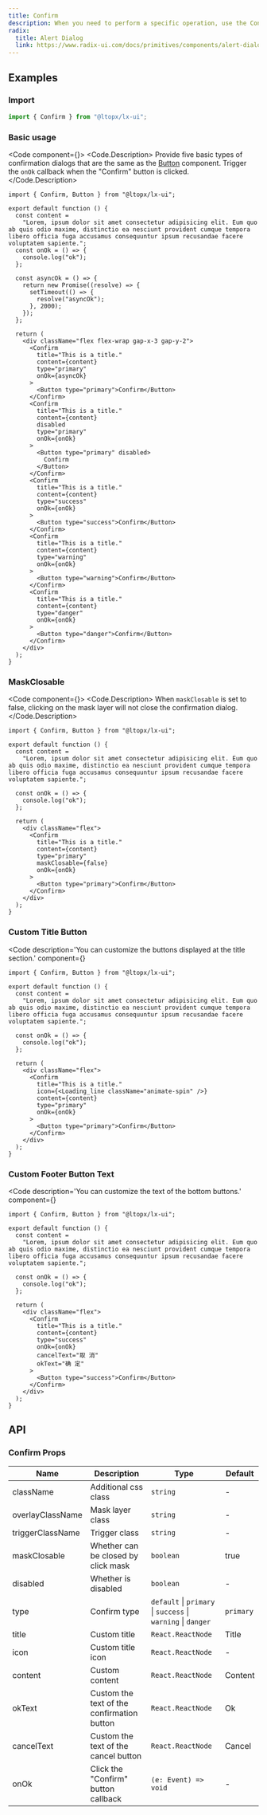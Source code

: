 ```yaml
---
title: Confirm
description: When you need to perform a specific operation, use the Confirm dialog box to ask the user for confirmation.
radix:
  title: Alert Dialog
  link: https://www.radix-ui.com/docs/primitives/components/alert-dialog
---
```



## Examples

### Import

```js copy
import { Confirm } from "@ltopx/lx-ui";
```

### Basic usage

<Code component={<Basic />}>
<Code.Description>
Provide five basic types of confirmation dialogs that are the same as the [Button](/components/button) component. Trigger the `onOk` callback when the "Confirm" button is clicked.
</Code.Description>
```tsx filename="Confirm.tsx" copy
import { Confirm, Button } from "@ltopx/lx-ui";

export default function () {
  const content =
    "Lorem, ipsum dolor sit amet consectetur adipisicing elit. Eum quo ab quis odio maxime, distinctio ea nesciunt provident cumque tempora libero officia fuga accusamus consequuntur ipsum recusandae facere voluptatem sapiente.";
  const onOk = () => {
    console.log("ok");
  };
  
  const asyncOk = () => {
    return new Promise((resolve) => {
      setTimeout(() => {
        resolve("asyncOk");
      }, 2000);
    });
  };
  
  return (
    <div className="flex flex-wrap gap-x-3 gap-y-2">
      <Confirm
        title="This is a title."
        content={content}
        type="primary"
        onOk={asyncOk}
      >
        <Button type="primary">Confirm</Button>
      </Confirm>
      <Confirm
        title="This is a title."
        content={content}
        disabled
        type="primary"
        onOk={onOk}
      >
        <Button type="primary" disabled>
          Confirm
        </Button>
      </Confirm>
      <Confirm
        title="This is a title."
        content={content}
        type="success"
        onOk={onOk}
      >
        <Button type="success">Confirm</Button>
      </Confirm>
      <Confirm
        title="This is a title."
        content={content}
        type="warning"
        onOk={onOk}
      >
        <Button type="warning">Confirm</Button>
      </Confirm>
      <Confirm
        title="This is a title."
        content={content}
        type="danger"
        onOk={onOk}
      >
        <Button type="danger">Confirm</Button>
      </Confirm>
    </div>
  );
}
```
</Code>

### MaskClosable

<Code component={<MaskClosable />}>
<Code.Description>
When `maskClosable` is set to false, clicking on the mask layer will not close the confirmation dialog.
</Code.Description>
```tsx filename="Confirm.tsx" copy {17}
import { Confirm, Button } from "@ltopx/lx-ui";

export default function () {
  const content =
    "Lorem, ipsum dolor sit amet consectetur adipisicing elit. Eum quo ab quis odio maxime, distinctio ea nesciunt provident cumque tempora libero officia fuga accusamus consequuntur ipsum recusandae facere voluptatem sapiente.";
    
  const onOk = () => {
    console.log("ok");
  };
  
  return (
    <div className="flex">
      <Confirm
        title="This is a title."
        content={content}
        type="primary"
        maskClosable={false}
        onOk={onOk}
      >
        <Button type="primary">Confirm</Button>
      </Confirm>
    </div>
  );
}
```
</Code>

### Custom Title Button

<Code 
  description='You can customize the buttons displayed at the title section.' 
  component={<TitleIcon />}
>
```tsx filename="Confirm.tsx" copy {15}
import { Confirm, Button } from "@ltopx/lx-ui";

export default function () {
  const content =
    "Lorem, ipsum dolor sit amet consectetur adipisicing elit. Eum quo ab quis odio maxime, distinctio ea nesciunt provident cumque tempora libero officia fuga accusamus consequuntur ipsum recusandae facere voluptatem sapiente.";
    
  const onOk = () => {
    console.log("ok");
  };
  
  return (
    <div className="flex">
      <Confirm
        title="This is a title."
        icon={<Loading_line className="animate-spin" />}
        content={content}
        type="primary"
        onOk={onOk}
      >
        <Button type="primary">Confirm</Button>
      </Confirm>
    </div>
  );
}
```
</Code>

### Custom Footer Button Text

<Code 
  description='You can customize the text of the bottom buttons.' 
  component={<IconText />}
>
```tsx filename="Confirm.tsx" copy {18,19}
import { Confirm, Button } from "@ltopx/lx-ui";

export default function () {
  const content =
    "Lorem, ipsum dolor sit amet consectetur adipisicing elit. Eum quo ab quis odio maxime, distinctio ea nesciunt provident cumque tempora libero officia fuga accusamus consequuntur ipsum recusandae facere voluptatem sapiente.";
    
  const onOk = () => {
    console.log("ok");
  };
  
  return (
    <div className="flex">
      <Confirm
        title="This is a title."
        content={content}
        type="success"
        onOk={onOk}
        cancelText="取 消"
        okText="确 定"
      >
        <Button type="success">Confirm</Button>
      </Confirm>
    </div>
  );
}
```
</Code>

## API

### Confirm Props

| Name             | Description                                | Type                                                         | Default   |
| ---------------- | ------------------------------------------ | ------------------------------------------------------------ | --------- |
| className        | Additional css class                       | `string`                                                     | -         |
| overlayClassName | Mask layer class                           | `string`                                                     | -         |
| triggerClassName | Trigger class                              | `string`                                                     | -         |
| maskClosable     | Whether can be closed by click mask        | `boolean`                                                    | true      |
| disabled         | Whether is disabled                        | `boolean`                                                    | -         |
| type             | Confirm type                               | `default` \| `primary` \| `success` \| `warning` \| `danger` | `primary` |
| title            | Custom title                               | `React.ReactNode`                                            | Title     |
| icon             | Custom title icon                          | `React.ReactNode`                                            | -         |
| content          | Custom content                             | `React.ReactNode`                                            | Content   |
| okText           | Custom the text of the confirmation button | `React.ReactNode`                                            | Ok        |
| cancelText       | Custom the text of the cancel button       | `React.ReactNode`                                            | Cancel    |
| onOk             | Click the "Confirm" button callback        | `(e: Event) => void`                                         | -         |
